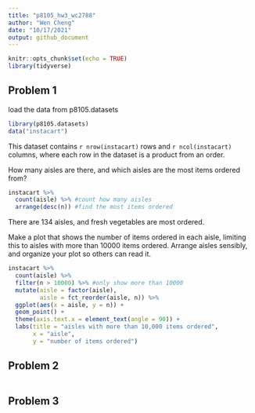 ```yaml
---
title: "p8105_hw3_wc2788"
author: "Wen Cheng"
date: "10/17/2021"
output: github_document
---
```


```r
knitr::opts_chunk$set(echo = TRUE)
library(tidyverse)
```

## Problem 1

load the data from  p8105.datasets
```r
library(p8105.datasets)
data("instacart")
```
This dataset contains `r nrow(instacart)` rows and `r ncol(instacart)` columns, where each row in the dataset is a product from an order.

How many aisles are there, and which aisles are the most items ordered from?
```r
instacart %>% 
  count(aisle) %>% #count how many aisles
  arrange(desc(n)) #find the most items ordered
```
There are 134 aisles, and fresh vegetables are most ordered. 

Make a plot that shows the number of items ordered in each aisle, limiting this to aisles with more than 10000 items ordered. Arrange aisles sensibly, and organize your plot so others can read it.
```r
instacart %>% 
  count(aisle) %>% 
  filter(n > 10000) %>% #only show more than 10000
  mutate(aisle = factor(aisle), 
         aisle = fct_reorder(aisle, n)) %>% 
  ggplot(aes(x = aisle, y = n)) + 
  geom_point() + 
  theme(axis.text.x = element_text(angle = 90)) + 
  labs(title = "aisles with more than 10,000 items ordered",
       x = "aisle",
       y = "number of items ordered")
```


## Problem 2

```r

```

## Problem 3

```r

```
